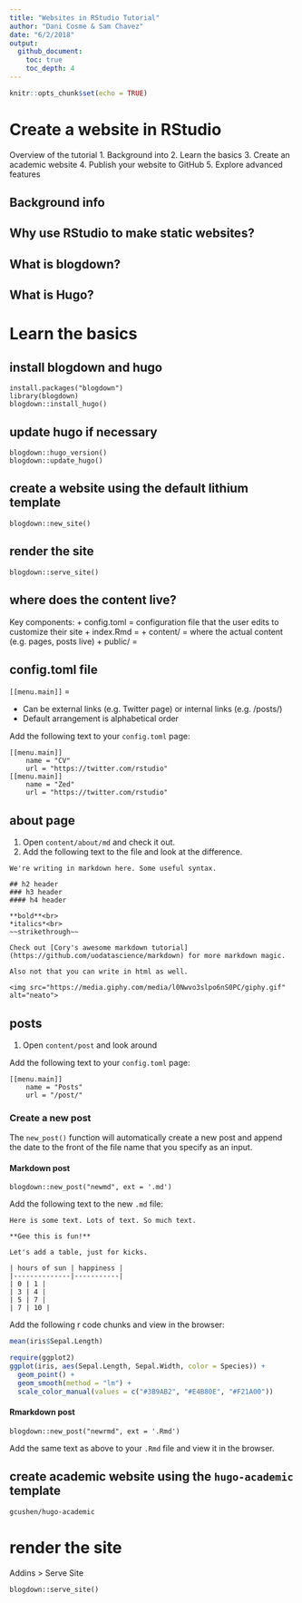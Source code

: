 ```yaml
---
title: "Websites in RStudio Tutorial"
author: "Dani Cosme & Sam Chavez"
date: "6/2/2018"
output:
  github_document:
    toc: true
    toc_depth: 4
---
```


```r
knitr::opts_chunk$set(echo = TRUE)
```

# Create a website in RStudio

Overview of the tutorial
1. Background into
2. Learn the basics
3. Create an academic website
4. Publish your website to GitHub
5. Explore advanced features

## Background info

## Why use RStudio to make static websites?

## What is blogdown?

## What is Hugo?


# Learn the basics

## install blogdown and hugo
```
install.packages("blogdown")
library(blogdown)
blogdown::install_hugo()
```

## update hugo if necessary
```
blogdown::hugo_version() 
blogdown::update_hugo()
```

## create a website using the default lithium template
```
blogdown::new_site()
```

## render the site
```
blogdown::serve_site()
```

## where does the content live?
Key components:
+ config.toml = configuration file that the user edits to customize their site
+ index.Rmd = 
+ content/ = where the actual content (e.g. pages, posts live)
+ public/ = 

## config.toml file
`[[menu.main]]` = 

+ Can be external links (e.g. Twitter page) or internal links (e.g. /posts/)
+ Default arrangement is alphabetical order

Add the following text to your `config.toml` page:
```
[[menu.main]]
    name = "CV"
    url = "https://twitter.com/rstudio"
[[menu.main]]
    name = "Zed"
    url = "https://twitter.com/rstudio"
```
## about page

1. Open `content/about/md` and check it out.
2. Add the following text to the file and look at the difference.

```
We're writing in markdown here. Some useful syntax.

## h2 header
### h3 header
#### h4 header

**bold**<br>
*italics*<br>
~~strikethrough~~

Check out [Cory's awesome markdown tutorial](https://github.com/uodatascience/markdown) for more markdown magic.

Also not that you can write in html as well.

<img src="https://media.giphy.com/media/l0Nwvo3slpo6nS0PC/giphy.gif" alt="neato">
```

## posts

1. Open `content/post` and look around

Add the following text to your `config.toml` page:
```
[[menu.main]]
    name = "Posts"
    url = "/post/"
```

### Create a new post
The `new_post()` function will automatically create a new post and append the date to the front of the file name that you specify as an input.

#### Markdown post
```
blogdown::new_post("newmd", ext = '.md')
```

Add the following text to the new `.md` file:
```
Here is some text. Lots of text. So much text.

**Gee this is fun!**

Let's add a table, just for kicks.

| hours of sun | happiness |
|--------------|-----------|
| 0 | 1 |
| 3 | 4 |
| 5 | 7 |
| 7 | 10 |
```

Add the following r code chunks and view in the browser:
```r
mean(iris$Sepal.Length)
```

```r
require(ggplot2)
ggplot(iris, aes(Sepal.Length, Sepal.Width, color = Species)) +
  geom_point() +
  geom_smooth(method = "lm") + 
  scale_color_manual(values = c("#3B9AB2", "#E4B80E", "#F21A00"))
```

#### Rmarkdown post
```
blogdown::new_post("newrmd", ext = '.Rmd')
```
Add the same text as above to your `.Rmd` file and view it in the browser.

## create academic website using the `hugo-academic` template
```
gcushen/hugo-academic
```

# render the site
Addins > Serve Site
```
blogdown::serve_site()
```

